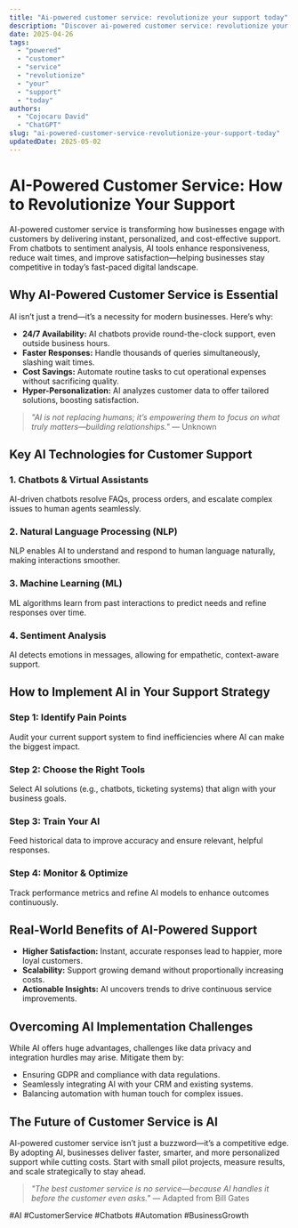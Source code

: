 ```yaml
---
title: "Ai-powered customer service: revolutionize your support today"
description: "Discover ai-powered customer service: revolutionize your support today with this in-depth guide, providing actionable insights and practical tips to boost your knowledge and results."
date: 2025-04-26
tags:
  - "powered"
  - "customer"
  - "service"
  - "revolutionize"
  - "your"
  - "support"
  - "today"
authors:
  - "Cojocaru David"
  - "ChatGPT"
slug: "ai-powered-customer-service-revolutionize-your-support-today"
updatedDate: 2025-05-02
---
```


# AI-Powered Customer Service: How to Revolutionize Your Support  

AI-powered customer service is transforming how businesses engage with customers by delivering instant, personalized, and cost-effective support. From chatbots to sentiment analysis, AI tools enhance responsiveness, reduce wait times, and improve satisfaction—helping businesses stay competitive in today’s fast-paced digital landscape.  

## Why AI-Powered Customer Service is Essential  

AI isn’t just a trend—it’s a necessity for modern businesses. Here’s why:  

- **24/7 Availability:** AI chatbots provide round-the-clock support, even outside business hours.  
- **Faster Responses:** Handle thousands of queries simultaneously, slashing wait times.  
- **Cost Savings:** Automate routine tasks to cut operational expenses without sacrificing quality.  
- **Hyper-Personalization:** AI analyzes customer data to offer tailored solutions, boosting satisfaction.  

> *"AI is not replacing humans; it’s empowering them to focus on what truly matters—building relationships."* — Unknown  

## Key AI Technologies for Customer Support  

### 1. Chatbots & Virtual Assistants  
AI-driven chatbots resolve FAQs, process orders, and escalate complex issues to human agents seamlessly.  

### 2. Natural Language Processing (NLP)  
NLP enables AI to understand and respond to human language naturally, making interactions smoother.  

### 3. Machine Learning (ML)  
ML algorithms learn from past interactions to predict needs and refine responses over time.  

### 4. Sentiment Analysis  
AI detects emotions in messages, allowing for empathetic, context-aware support.  

## How to Implement AI in Your Support Strategy  

### Step 1: Identify Pain Points  
Audit your current support system to find inefficiencies where AI can make the biggest impact.  

### Step 2: Choose the Right Tools  
Select AI solutions (e.g., chatbots, ticketing systems) that align with your business goals.  

### Step 3: Train Your AI  
Feed historical data to improve accuracy and ensure relevant, helpful responses.  

### Step 4: Monitor & Optimize  
Track performance metrics and refine AI models to enhance outcomes continuously.  

## Real-World Benefits of AI-Powered Support  

- **Higher Satisfaction:** Instant, accurate responses lead to happier, more loyal customers.  
- **Scalability:** Support growing demand without proportionally increasing costs.  
- **Actionable Insights:** AI uncovers trends to drive continuous service improvements.  

## Overcoming AI Implementation Challenges  

While AI offers huge advantages, challenges like data privacy and integration hurdles may arise. Mitigate them by:  

- Ensuring GDPR and compliance with data regulations.  
- Seamlessly integrating AI with your CRM and existing systems.  
- Balancing automation with human touch for complex issues.  

## The Future of Customer Service is AI  

AI-powered customer service isn’t just a buzzword—it’s a competitive edge. By adopting AI, businesses deliver faster, smarter, and more personalized support while cutting costs. Start with small pilot projects, measure results, and scale strategically to stay ahead.  

> *"The best customer service is no service—because AI handles it before the customer even asks."* — Adapted from Bill Gates  

#AI #CustomerService #Chatbots #Automation #BusinessGrowth
